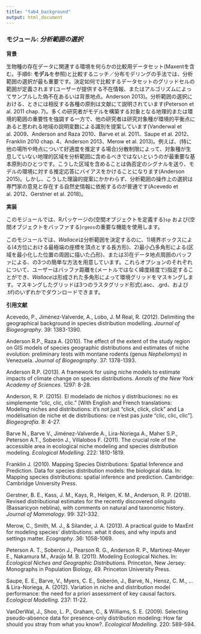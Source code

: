 ```yaml
---
title: "tab4_background"
output: html_document
---
```


### **モジュール:** ***分析範囲の選択***

**背景**

生物種の存在データに関連する環境を何らかの比較用データセット(Maxentを含む。手順6: **モデル**を参照)と比較するニッチ／分布モデリングの手法では、分析範囲の選択が最も重要です。決定如何で比較するデータセットのグリッドセルの範囲が定義されます(ユーザーが提供する不在情報、またはアルゴリズムによってサンプルした偽不在あるいは背景地点。Anderson 2013)。分析範囲の選択における、ときには相反する各種の原則は文献にて説明されています(Peterson et al. 2011 chap. 7)。多くの研究者がモデルを構築する対象となる地理的または環境的範囲の重要性を強調する一方で、他の研究者は研究対象種が環境的平衡点にあると思われる地域の説明変数による識別を提案しています(Vanderwal et al. 2009、Anderson and Raza 2010、Barve et al. 2011、Saupe et al. 2012、Franklin 2010 chap. 4、Anderson 2013、Merow et al. 2013)。例えば、(特に他の場所や時点について好適度を推定する場合)分散制限によって、対象種が生息していない地理的区域を分析範囲に含めるべきではないというのが最重要な基本原則のひとつです。こうした区域を含めることは偽否定のシグナルを送り、モデルの環境に対する推定応答にバイアスをかけることになります(Anderson 2015)。しかし、こうした理論的提案にかかわらず、分析範囲の操作上の選択は専門家の意見と存在する自然史情報に依拠するのが普通です(Acevedo et al. 2012、Gerstner et al. 2018)。

**実装** 

このモジュールでは、Rパッケージの(空間オブジェクトを定義する)`sp` および(空間オブジェクトをバッファする)`rgeos`の重要な機能を使用します。

このモジュールでは、*Wallace*は分析範囲を決定するのに、1)境界ボックスによる(4方位における最極端の座標を頂点とする長方形)、2)最小凸多角形による(区域を最小化した位置の周囲に描いた凸形)、または3)在データ地点周囲のバッファによる、の3つの簡単な方法を用意しています。これらオプションのそれぞれについて、ユーザーはバッファ距離を(メートルではなく緯度経度で)指定することができ、*Wallace*は形成された多角形によって環境グリッドをマスキングします。マスキングしたグリッドは3つのラスタグリッド形式(.asc、.grd、および .tif)のいずれかでダウンロードできます。

**引用文献**

Acevedo, P., Jiménez‐Valverde, A., Lobo, J. M Real, R. (2012). Delimiting the geographical background in species distribution modelling. *Journal of Biogeography*. 39: 1383-1390.

Anderson R.P., Raza A. (2010). The effect of the extent of the study region on GIS models of species geographic distributions and estimates of niche evolution: preliminary tests with montane rodents (genus *Nephelomys*) in Venezuela. *Journal of Biogeography*. 37: 1378-1393.

Anderson R.P. (2013). A framework for using niche models to estimate impacts of climate change on species distributions. *Annals of the New York Academy of Sciences*. 1297: 8-28.

Anderson, R. P. (2015). El modelado de nichos y distribuciones: no es simplemente "clic, clic, clic." [With English and French translations: Modeling niches and distributions: it's not just "click, click, click" and La modélisation de niche et de distributions: ce n'est pas juste "clic, clic, clic"]. *Biogeografía*. 8: 4-27.

Barve N., Barve V., Jiménez-Valverde A., Lira-Noriega A., Maher S.P., Peterson A.T., Soberón J., Villalobos F. (2011). The crucial role of the accessible area in ecological niche modeling and species distribution modeling. *Ecological Modelling*. 222: 1810-1819.

Franklin J. (2010). Mapping Species Distributions: Spatial Inference and Prediction. Data for species distribution models: the biological data. In: Mapping species distributions: spatial inference and prediction. Cambridge: Cambridge University Press.

Gerstner, B. E., Kass, J. M., Kays, R., Helgen, K. M., Anderson, R. P. (2018). Revised distributional estimates for the recently discovered olinguito (Bassaricyon neblina), with comments on natural and taxonomic history. *Journal of Mammalogy*. 99: 321-332.

Merow, C., Smith, M. J., & Silander, J. A. (2013). A practical guide to MaxEnt for modeling species' distributions: what it does, and why inputs and settings matter. *Ecography*. 36: 1058-1069.

Peterson A. T., Soberón J., Pearson R. G., Anderson R. P., Martinez-Meyer E., Nakamura M., Araújo M. B. (2011). Modeling Ecological Niches. In: *Ecological Niches and Geographic Distributions*. Princeton, New Jersey: Monographs in Population Biology, 49. Princeton University Press.

Saupe, E. E., Barve, V., Myers, C. E., Soberón, J., Barve, N., Hensz, C. M., ... & Lira-Noriega, A. (2012). Variation in niche and distribution model performance: the need for a priori assessment of key causal factors. *Ecological Modelling*. 237: 11-22.

VanDerWal, J., Shoo, L. P., Graham, C., & Williams, S. E. (2009). Selecting pseudo-absence data for presence-only distribution modeling: How far should you stray from what you know?. *Ecological Modelling*. 220: 589-594.
